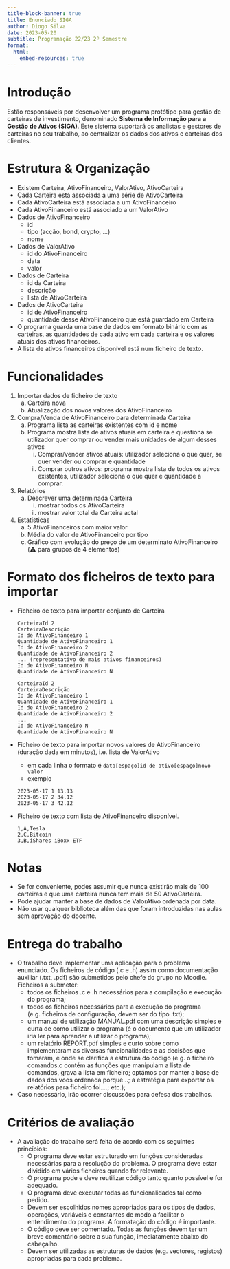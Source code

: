 ```yaml
---
title-block-banner: true
title: Enunciado SIGA
author: Diogo Silva
date: 2023-05-20
subtitle: Programação 22/23 2º Semestre
format:
  html:
    embed-resources: true
---
```


# Introdução

Estão responsáveis por desenvolver um programa protótipo para gestão de carteiras de investimento, denominado **Sistema de Informação para a Gestão de Ativos (SIGA)**.
Este sistema suportará os analistas e gestores de carteiras no seu trabalho, ao centralizar os dados dos ativos e carteiras dos clientes.

# Estrutura & Organização

-   Existem Carteira, AtivoFinanceiro, ValorAtivo, AtivoCarteira
-   Cada Carteira está associada a uma série de AtivoCarteira
-   Cada AtivoCarteira está associada a um AtivoFinanceiro
-   Cada AtivoFinanceiro está associado a um ValorAtivo
-   Dados de AtivoFinanceiro
    -   id
    -   tipo (acção, bond, crypto, ...)
    -   nome
-   Dados de ValorAtivo
    -   id do AtivoFinanceiro
    -   data
    -   valor
- Dados de Carteira
    - id da Carteira
    - descrição
    - lista de AtivoCarteira
- Dados de AtivoCarteira
    - id de AtivoFinanceiro
    - quantidade desse AtivoFinanceiro que está guardado em Carteira
-   O programa guarda uma base de dados em formato binário com as carteiras, as quantidades de cada ativo em cada carteira e os valores atuais dos ativos financeiros.
-   A lista de ativos financeiros disponível está num ficheiro de texto.

# Funcionalidades

1.  Importar dados de ficheiro de texto
    a. Carteira nova
    b. Atualização dos novos valores dos AtivoFinanceiro 
2.  Compra/Venda de AtivoFinanceiro para determinada Carteira
    a.  Programa lista as carteiras existentes com id e nome
    b.  Programa mostra lista de ativos atuais em carteira e questiona se utilizador quer comprar ou vender mais unidades de algum desses ativos
        i.  Comprar/vender ativos atuais: utilizador seleciona o que quer, se quer vender ou comprar e quantidade
        ii. Comprar outros ativos: programa mostra lista de todos os ativos existentes, utilizador seleciona o que quer e quantidade a comprar.
3.  Relatórios
    a.  Descrever uma determinada Carteira
        i. mostrar todos os AtivoCarteira
        ii. mostrar valor total da Carteira actal
4.  Estatísticas
    a. 5 AtivoFinanceiros com maior valor
    b. Média do valor de AtivoFinanceiro por tipo
    c. Gráfico com evolução do preço de um determinato AtivoFinanceiro (⚠️ para grupos de 4 elementos)

# Formato dos ficheiros de texto para importar

-   Ficheiro de texto para importar conjunto de Carteira

    ```text
    CarteiraId 2
    CarteiraDescrição
    Id de AtivoFinanceiro 1
    Quantidade de AtivoFinanceiro 1
    Id de AtivoFinanceiro 2
    Quantidade de AtivoFinanceiro 2
    ... (representativo de mais ativos financeiros)
    Id de AtivoFinanceiro N
    Quantidade de AtivoFinanceiro N
    ---
    CarteiraId 2
    CarteiraDescrição
    Id de AtivoFinanceiro 1
    Quantidade de AtivoFinanceiro 1
    Id de AtivoFinanceiro 2
    Quantidade de AtivoFinanceiro 2
    ...
    Id de AtivoFinanceiro N
    Quantidade de AtivoFinanceiro N
    ```

-   Ficheiro de texto para importar novos valores de AtivoFinanceiro (duração dada em minutos), i.e. lista de ValorAtivo
    - em cada linha o formato é `data[espaço]id de ativo[espaço]novo valor`
    - exemplo

    ```text
    2023-05-17 1 13.13
    2023-05-17 2 34.12
    2023-05-17 3 42.12
    ```

-   Ficheiro de texto com lista de AtivoFinanceiro disponível.

    ```text
    1,A,Tesla
    2,C,Bitcoin
    3,B,iShares iBoxx ETF
    ```

# Notas

-   Se for conveniente, podes assumir que nunca existirão mais de 100 carteiras e que uma carteira nunca tem mais de 50 AtivoCarteira.
-   Pode ajudar manter a base de dados de ValorAtivo ordenada por data.
- Não usar qualquer biblioteca além das que foram introduzidas nas aulas sem aprovação do docente.

# Entrega do trabalho

- O trabalho deve implementar uma aplicação para o problema enunciado. Os ficheiros de código (.c e .h) assim como documentação auxiliar (.txt, .pdf) são submetidos pelo chefe do grupo no Moodle. Ficheiros a submeter:
  - todos os ficheiros .c e .h necessários para a compilação e execução do programa;
  - todos os ficheiros necessários para a execução do programa (e.g. ficheiros de configuração, devem ser do tipo .txt);
  - um manual de utilização MANUAL.pdf com uma descrição simples e curta de como utilizar o programa (é o documento que um utilizador iria ler para aprender a utilizar o programa);
  - um relatório REPORT.pdf simples e curto sobre como implementaram as diversas funcionalidades e as decisões que tomaram, e onde se clarifica a estrutura do código (e.g. o ficheiro comandos.c contém as funções que manipulam a lista de comandos, grava a lista em ficheiro; optámos por manter a base de dados dos voos ordenada porque...; a estratégia para exportar os relatórios para ficheiro foi....; etc.);
- Caso necessário, irão ocorrer discussões para defesa dos trabalhos.

# Critérios de avaliação
- A avaliação do trabalho será feita de acordo com os seguintes princípios:
  - O programa deve estar estruturado em funções consideradas necessárias para a resolução do problema. O programa deve estar dividido em vários ficheiros quando for relevante.
  - O programa pode e deve reutilizar código tanto quanto possível e for adequado.
  - O programa deve executar todas as funcionalidades tal como pedido.
  - Devem ser escolhidos nomes apropriados para os tipos de dados, operações, variáveis e constantes de modo a facilitar o entendimento do programa. A formatação do código é importante.
  - O código deve ser comentado. Todas as funções devem ter um breve comentário sobre a sua função, imediatamente abaixo do cabeçalho.
  - Devem ser utilizadas as estruturas de dados (e.g. vectores, registos) apropriadas para cada problema.